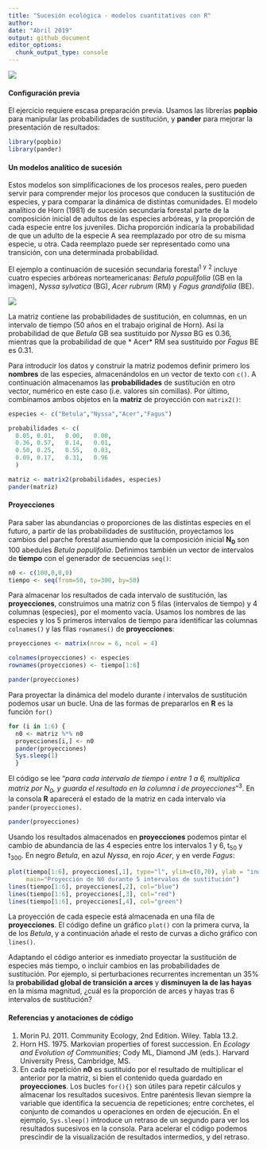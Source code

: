 ```yaml
---
title: "Sucesión ecológica - modelos cuantitativos con R"
author:
date: "Abril 2019"
output: github_document
editor_options: 
  chunk_output_type: console
---
```



![](succession_files/figure-markdown_github/sucesion_stand_dev0_100.png)

#### Configuración previa
El ejercicio requiere escasa preparación previa. Usamos las librerías **popbio** para manipular las probabilidades de sustitución, y **pander** para mejorar la presentación de resultados:

```r
library(popbio)
library(pander)
```

#### Un modelos analítico de sucesión
Estos modelos son simplificaciones de los procesos reales, pero pueden servir para comprender mejor los procesos que conducen la sustitución de especies, y para comparar la dinámica de distintas comunidades. El modelo analítico de Horn (1981) de sucesión secundaria forestal parte de la composición inicial de adultos de las especies arbóreas, y la proporción de cada especie entre los juveniles. Dicha proporción indicaría la probabilidad de que un adulto de la especie A sea reemplazado por otro de su misma especie, u otra. Cada reemplazo puede ser representado como una transición, con una determinada probabilidad. 

El ejemplo a continuación de sucesión secundaria forestal^1^ ^y^ ^2^ incluye cuatro especies arbóreas norteamericanas: *Betula populifolia* (GB en la imagen), *Nyssa sylvatica* (BG), *Acer rubrum* (RM) y *Fagus grandifolia* (BE). 

![](succession_files/figure-markdown_github/sustituciones.jpg)

La matriz contiene las probabilidades de sustitución, en columnas, en un intervalo de tiempo (50 años en el trabajo original de Horn). Así la probabilidad de que *Betula* GB sea sustituido por *Nyssa* BG es 0.36, mientras que la probabilidad de que * Acer* RM sea sustituido por *Fagus* BE es 0.31.

Para introducir los datos y construir la matriz podemos definir primero los **nombres** de las especies, almacenándolos en un vector de texto con `c()`. A continuación almacenamos las **probabilidades** de sustitución en otro vector, numérico en este caso (i.e. valores sin comillas). Por último, combinamos ambos objetos en la **matriz** de proyección con `matrix2()`:  

```r
especies <- c("Betula","Nyssa","Acer","Fagus") 

probabilidades <- c(
  0.05, 0.01,	0.00,	0.00,
  0.36,	0.57,	0.14,	0.01,
  0.50,	0.25,	0.55,	0.03,
  0.09,	0.17,	0.31,	0.96
  )

matriz <- matrix2(probabilidades, especies)
pander(matriz)
```

#### Proyecciones
Para saber las abundancias o proporciones de las distintas especies en el futuro, a partir de las probabilidades de sustitución, proyectamos los cambios del parche forestal asumiendo que la composición inicial **N~0~** son 100 abedules *Betula populifolia*. Definimos también un vector de intervalos de **tiempo** con el generador de secuencias `seq()`:
```r
n0 <- c(100,0,0,0)
tiempo <- seq(from=50, to=300, by=50)
```

Para almacenar los resultados de cada intervalo de sustitución, las **proyecciones**, construimos una matriz con 5 filas (intervalos de tiempo) y 4 columnas (especies), por el momento vacía. Usamos los nombres de las especies y los 5 primeros intervalos de tiempo para identificar las columnas `colnames()` y las filas `rownames()` de **proyecciones**:

```r
proyecciones <- matrix(nrow = 6, ncol = 4)

colnames(proyecciones) <- especies
rownames(proyecciones) <- tiempo[1:6]

pander(proyecciones)
```

Para proyectar la dinámica del modelo durante *i* intervalos de sustitución podemos usar un bucle. Una de las formas de prepararlos en **R** es la función `for()` 

```r
for (i in 1:6) {
  n0 <- matriz %*% n0
  proyecciones[i,] <- n0
  pander(proyecciones)
  Sys.sleep(1)
  }
```

El código se lee "*para cada intervalo de tiempo i entre 1 a 6, multiplica matriz por N~0~, y guarda el resultado en la columna i de proyecciones*"^3^. En la consola **R** aparecerá el estado de la matriz en cada intervalo vía `pander(proyecciones)`.

```r
pander(proyecciones)
```

Usando los resultados almacenados en **proyecciones** podemos pintar el cambio de abundancia de las 4 especies entre los intervalos 1 y 6, t~50~ y t~300~. En negro *Betula*, en azul *Nyssa*, en rojo *Acer*, y en verde *Fagus*:
```r
plot(tiempo[1:6], proyecciones[,1], type="l", ylim=c(0,70), ylab = "individuos",
     main="Proyección de N0 durante 5 intervalos de sustitución")
lines(tiempo[1:6], proyecciones[,2], col="blue")
lines(tiempo[1:6], proyecciones[,3], col="red")
lines(tiempo[1:6], proyecciones[,4], col="green")
```

La proyección de cada especie está almacenada en una fila de **proyecciones**. El código define un gráfico `plot()` con la primera curva, la de los *Betula*, y a continuación añade el resto de curvas a dicho gráfico con `lines()`.

Adaptando el código anterior es inmediato proyectar la sustitución de especies más tiempo, o incluir cambios en las probabilidades de sustitución. Por ejemplo, si perturbaciones recurrentes incrementan un 35% la **probabilidad global de transición a arces** y **disminuyen la de las hayas** en la misma magnitud, ¿cuál es la proporción de arces y hayas tras 6 intervalos de sustitución?

#### Referencias y anotaciones de código
1. Morin PJ. 2011. Community Ecology, 2nd Edition. Wiley. Tabla 13.2.  
2. Horn HS. 1975. Markovian properties of forest succession. En *Ecology and Evolution of Communities*; Cody ML, Diamond JM (eds.). Harvard University Press, Cambridge, MS.  
3. En cada repetición **n0** es sustituido por el resultado de multiplicar el anterior por la matriz, si bien el contenido queda guardado en **proyecciones**. Los bucles `for(){}` son útiles para repetir cálculos y almacenar los resultados sucesivos. Entre paréntesis llevan siempre la variable que identifica la secuencia de repeticiones; entre corchetes, el conjunto de comandos u operaciones en orden de ejecución. En el ejemplo, `Sys.sleep()` introduce un retraso de un segundo para ver los resultados sucesivos en la consola. Para acelerar el código podemos prescindir de la visualización de resultados intermedios, y del retraso.